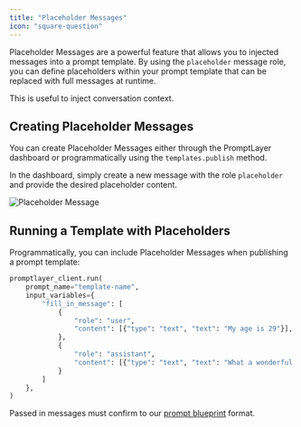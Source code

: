 ```yaml
---
title: "Placeholder Messages"
icon: "square-question"
---
```


Placeholder Messages are a powerful feature that allows you to injected messages into a prompt template. By using the `placeholder` message role, you can define placeholders within your prompt template that can be replaced with full messages at runtime.

This is useful to inject conversation context.

## Creating Placeholder Messages

You can create Placeholder Messages either through the PromptLayer dashboard or programmatically using the `templates.publish` method.

In the dashboard, simply create a new message with the role `placeholder` and provide the desired placeholder content.

![Placeholder Message](/images/placeholder.png)


## Running a Template with Placeholders

Programmatically, you can include Placeholder Messages when publishing a prompt template:

```python
promptlayer_client.run(
    prompt_name="template-name",
    input_variables={
        "fill_in_message": [
            {
                "role": "user",
                "content": [{"type": "text", "text": "My age is 29"}],
            },
            {
                "role": "assistant",
                "content": [{"type": "text", "text": "What a wonderful age!"}],
            }
        ]
    },
)
```

Passed in messages must confirm to our [prompt blueprint](/quickstart-part-two#prompt-blueprint) format.
